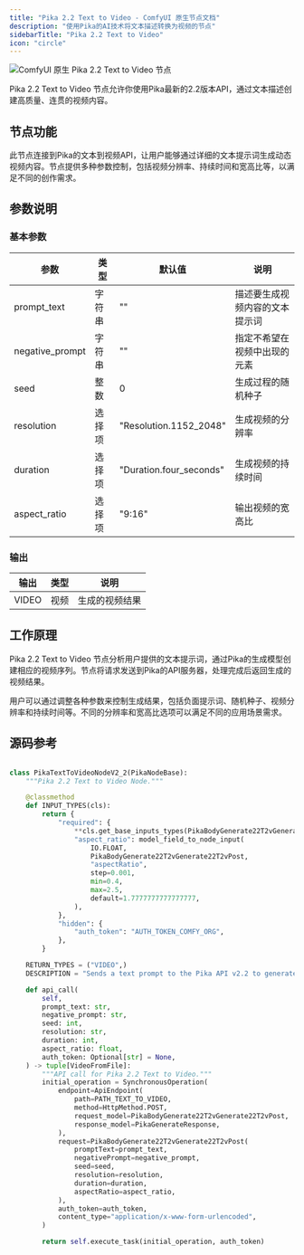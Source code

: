 ```yaml
---
title: "Pika 2.2 Text to Video - ComfyUI 原生节点文档"
description: "使用Pika的AI技术将文本描述转换为视频的节点"
sidebarTitle: "Pika 2.2 Text to Video"
icon: "circle"
---
```


![ComfyUI 原生 Pika 2.2 Text to Video 节点](/images/built-in-nodes/api_nodes/pika/pika-2-2-text-to-video.jpg)

Pika 2.2 Text to Video 节点允许你使用Pika最新的2.2版本API，通过文本描述创建高质量、连贯的视频内容。

## 节点功能

此节点连接到Pika的文本到视频API，让用户能够通过详细的文本提示词生成动态视频内容。节点提供多种参数控制，包括视频分辨率、持续时间和宽高比等，以满足不同的创作需求。

## 参数说明

### 基本参数

| 参数             | 类型     | 默认值               | 说明                           |
|-----------------|----------|---------------------|-------------------------------|
| prompt_text     | 字符串    | ""                  | 描述要生成视频内容的文本提示词     |
| negative_prompt | 字符串    | ""                  | 指定不希望在视频中出现的元素       |
| seed            | 整数      | 0                   | 生成过程的随机种子               |
| resolution      | 选择项    | "Resolution.1152_2048" | 生成视频的分辨率              |
| duration        | 选择项    | "Duration.four_seconds" | 生成视频的持续时间           |
| aspect_ratio    | 选择项    | "9:16"              | 输出视频的宽高比                 |

### 输出

| 输出   | 类型   | 说明          |
|--------|--------|--------------|
| VIDEO  | 视频   | 生成的视频结果 |

## 工作原理

Pika 2.2 Text to Video 节点分析用户提供的文本提示词，通过Pika的生成模型创建相应的视频序列。节点将请求发送到Pika的API服务器，处理完成后返回生成的视频结果。

用户可以通过调整各种参数来控制生成结果，包括负面提示词、随机种子、视频分辨率和持续时间等。不同的分辨率和宽高比选项可以满足不同的应用场景需求。

## 源码参考

```python

class PikaTextToVideoNodeV2_2(PikaNodeBase):
    """Pika 2.2 Text to Video Node."""

    @classmethod
    def INPUT_TYPES(cls):
        return {
            "required": {
                **cls.get_base_inputs_types(PikaBodyGenerate22T2vGenerate22T2vPost),
                "aspect_ratio": model_field_to_node_input(
                    IO.FLOAT,
                    PikaBodyGenerate22T2vGenerate22T2vPost,
                    "aspectRatio",
                    step=0.001,
                    min=0.4,
                    max=2.5,
                    default=1.7777777777777777,
                ),
            },
            "hidden": {
                "auth_token": "AUTH_TOKEN_COMFY_ORG",
            },
        }

    RETURN_TYPES = ("VIDEO",)
    DESCRIPTION = "Sends a text prompt to the Pika API v2.2 to generate a video."

    def api_call(
        self,
        prompt_text: str,
        negative_prompt: str,
        seed: int,
        resolution: str,
        duration: int,
        aspect_ratio: float,
        auth_token: Optional[str] = None,
    ) -> tuple[VideoFromFile]:
        """API call for Pika 2.2 Text to Video."""
        initial_operation = SynchronousOperation(
            endpoint=ApiEndpoint(
                path=PATH_TEXT_TO_VIDEO,
                method=HttpMethod.POST,
                request_model=PikaBodyGenerate22T2vGenerate22T2vPost,
                response_model=PikaGenerateResponse,
            ),
            request=PikaBodyGenerate22T2vGenerate22T2vPost(
                promptText=prompt_text,
                negativePrompt=negative_prompt,
                seed=seed,
                resolution=resolution,
                duration=duration,
                aspectRatio=aspect_ratio,
            ),
            auth_token=auth_token,
            content_type="application/x-www-form-urlencoded",
        )

        return self.execute_task(initial_operation, auth_token)


``` 